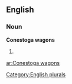 
==English==

===Noun===
'''Conestoga wagons'''

# {{plural of|[[Conestoga wagon]]}}

[[Category:English plurals]]

[[ar:Conestoga wagons]]